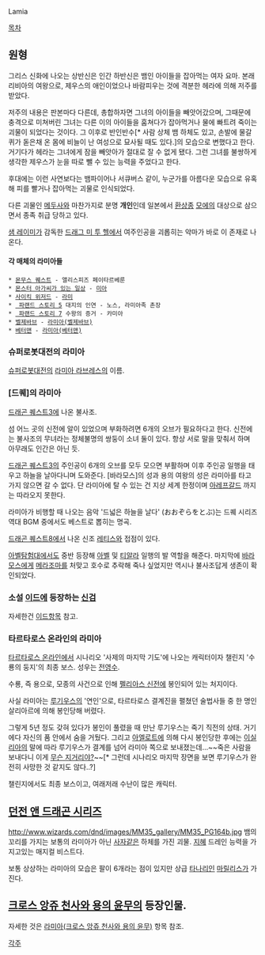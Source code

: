 Lamia

[[목차]]

== 원형 ==
그리스 신화에 나오는 상반신은 인간 하반신은 뱀인 아이들을 잡아먹는 여자 요마.  
본래 리비아의 여왕으로, 제우스의 애인이었으나 바람피우는 것에 격분한 헤라에 의해 저주를 받았다. 

저주의 내용은 판본마다 다른데, 총합하자면 그녀의 아이들을 빼앗어갔으며, 그때문에 충격으로 미쳐버린 그녀는 다른 이의 아이들을 훔쳐다가 잡아먹거나 물에 빠트려 죽이는 괴물이 되었다는 것이다. 그 이후로 반인반수[* 사람 상체 뱀 하체도 있고, 손발에 물갈퀴가 돋은채 온 몸에 비늘이 난 여성으로 묘사될 때도 있다.]의 모습으로 변했다고 한다. 거기다가 헤라는 그녀에게 잠을 빼앗아가 절대로 잘 수 없게 됐다. 그런 그녀를 불쌍하게 생각한 제우스가 눈을 따로 뺄 수 있는 능력을 주었다고 한다.

후대에는 이런 사연보다는 뱀파이어나 서큐버스 같이, 누군가를 아름다운 모습으로 유혹해 피를 빨거나 잡아먹는 괴물로 인식되었다.

다른 괴물인 [[메두사]]와 마찬가지로 분명 '''개인'''인데 일본에서 [[환상종]] [[모에]]의 대상으로 삼으면서 종족 취급 당하고 있다.

[[샘 레이미]]가 감독한 [[드래그 미 투 헬]]에서 여주인공을 괴롭히는 악마가 바로 이 존재로 나온다.

==== 각 매체의 라미아들 ====
 * [[몬무스 퀘스트]] - 앨리스피즈 페이타르베룬
 * [[몬스터 아가씨가 있는 일상]] - [[몬스터 아가씨가 있는 일상|미아]]
 * [[사이킥 위저드]] - [[라미]]
 * [[파랜드 스토리 시리즈| 파랜드 스토리 5]] 대지의 인연 - 노스, 라미아족 촌장
 * [[파랜드 스토리 시리즈| 파랜드 스토리 7]] 수왕의 증거 - 카미아
 * [[벨제바브]] - [[라미아(벨제바브)]]
 * [[베터맨]] - [[라미아(베터맨)]]


=== 슈퍼로봇대전의 라미아 === 
[[슈퍼로봇대전]]의 [[라미아 라브레스]]의 이름.

=== [드퀘]의 라미아 ===
[[드래곤 퀘스트3]]에 나온 불사조.

섬 어느 곳의 신전에 알이 있었으며 부화하려면 6개의 오브가 필요하다고 한다. 신전에는 불사조의 무녀라는 정체불명의 쌍둥이 소녀 둘이 있다. 항상 서로 말을 맞춰서 하며 아무래도 인간은 아닌 듯.

[[드래곤 퀘스트3]]의 주인공이 6개의 오브를 모두 모으면 부활하며 이후 주인공 일행을 태우고 하늘을 날아다니며 도와준다. [바라모스]의 성과 용의 여왕의 성은 라미아를 타고 가지 않으면 갈 수 없다. 단 라미아에 탈 수 있는 건 지상 세계 한정이며 [[아레프갈드]] 까지는 따라오지 못한다.

라미아가 비행할 때 나오는 음악 '드넓은 하늘을 날다' (おおぞらをとぶ)는 드퀘 시리즈 역대 BGM 중에서도 베스트로 뽑히는 명곡.

[[드래곤 퀘스트8]]에서 나온 신조 [[레티스]]와 접점이 있다.

[[아벨탐험대]]에서도 중반 등장해 [[아벨(주인공/아벨탐험대)|아벨]] 및 [[티알라]] 일행의 발 역할을 해준다. 마지막에 [[바라모스]]에게 [[메라조마]]를 처맞고 호수로 추락해 죽나 싶었지만 역시나 불사조답게 생존이 확인되었다.

=== 소설 [[이드]]에 등장하는 [[신검]] ===
자세한건 [[이드]]항목 참고.

=== 타르타로스 온라인의 라미아 ===
[[타르타로스 온라인]]에서 시나리오 '사제의 마지막 기도'에 나오는 캐릭터이자 챌린지 '수룡의 둥지'의 최종 보스. 성우는 [[전영수]].

수룡, 즉 용으로, 모종의 사건으로 인해 [[펠리아스 신전]]에 봉인되어 있는 처지이다.

사실 라미아는 [[루기우스]]의 '연인'으로, 타르타로스 결계진을 펼쳤던 술법사들 중 한 명인 살리아르에 의해 봉인당해 버렸다.

그렇게 5년 정도 갖혀 있다가 봉인이 풀렸을 때 만난 루기우스는 죽기 직전의 상태. 거기에다 자신의 품 안에서 숨을 거뒀다. 그리고 [[아엘로트]]에 의해 다시 봉인당한 후에는 [[이실리아]]의 말에 따라 루기우스가 결계를 넘어 라미아 쪽으로 보내졌는데...~~죽은 사람을 보내다니 이게 [[무슨 지거리야?]]~~[* 그런데 시나리오 마지막 장면을 보면 루기우스가 완전히 사망한 것 같지도 않다..?]

챌린지에서도 최종 보스이고, 여래저래 수난이 많은 캐릭터.

== [[던전 앤 드래곤 시리즈]] ==
http://www.wizards.com/dnd/images/MM35_gallery/MM35_PG164b.jpg
뱀의 꼬리를 가지는 보통의 라미아가 아닌 [[사자]]같은 하체를 가진 괴물.
[[지혜]] 드레인 능력을 가지고있는 매지컬 비스트다.

보통 상상하는 라미아의 모습은 팔이 6개라는 점이 있지만 상급 [[타나리]]인 [[마릴리스]]가 가진다.

== [[크로스 앙쥬 천사와 용의 윤무]]의 등장인물. ==
자세한 것은 [[라미아(크로스 앙쥬 천사와 용의 윤무)]] 항목 참조.

[[각주]]
